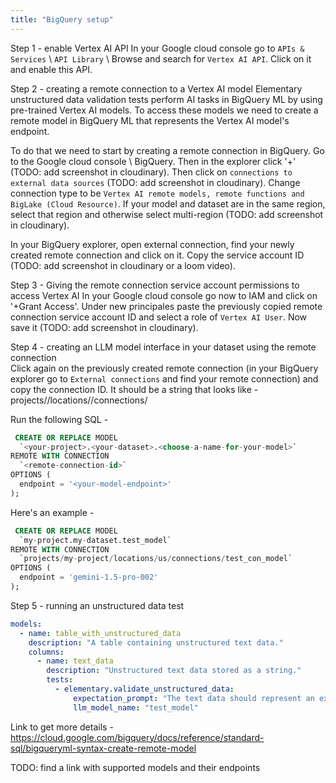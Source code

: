 ```yaml
---
title: "BigQuery setup"
---
```



Step 1 - enable Vertex AI API
In your Google cloud console go to `APIs & Services` \ `API Library` \ Browse and search for `Vertex AI API`. Click on it and enable this API.

Step 2 - creating a remote connection to a Vertex AI model
Elementary unstructured data validation tests perform AI tasks in BigQuery ML by using pre-trained Vertex AI models. 
To access these models we need to create a remote model in BigQuery ML that represents the Vertex AI model's endpoint. 

To do that we need to start by creating a remote connection in BigQuery. Go to the Google cloud console \ BigQuery. 
Then in the explorer click '+' (TODO: add screenshot in cloudinary). 
Then click on `connections to external data sources` (TODO: add screenshot in cloudinary). 
Change connection type to be `Vertex AI remote models, remote functions and BigLake (Cloud Resource)`. 
If your model and dataset are in the same region, select that region and otherwise select multi-region (TODO: add screenshot in cloudinary).

In your BigQuery explorer, open external connection, find your newly created remote connection and click on it.
Copy the service account ID (TODO: add screenshot in cloudinary or a loom video).

Step 3 - Giving the remote connection service account permissions to access Vertex AI
In your Google cloud console go now to IAM and click on '+Grant Access'. 
Under new principales paste the previously copied remote connection service account ID and select a role of `Vertex AI User`. Now save it (TODO: add screenshot in cloudinary).

Step 4 - creating an LLM model interface in your dataset using the remote connection  
Click again on the previously created remote connection (in your BigQuery explorer go to `External connections` and find your remote connection) and copy the connection ID.
It should be a string that looks like - projects/<your project name>/locations/<your region>/connections/<your connection name>

Run the following SQL - 

```sql
 CREATE OR REPLACE MODEL
  `<your-project>.<your-dataset>.<choose-a-name-for-your-model>`
REMOTE WITH CONNECTION
  `<remote-connection-id>` 
OPTIONS (
  endpoint = '<your-model-endpoint>'
);
```

Here's an example - 
```sql
 CREATE OR REPLACE MODEL
  `my-project.my-dataset.test_model`
REMOTE WITH CONNECTION
  `projects/my-project/locations/us/connections/test_con_model` 
OPTIONS (
  endpoint = 'gemini-1.5-pro-002'
);
```

Step 5 - running an unstructured data test
```yml
models:
  - name: table_with_unstructured_data
    description: "A table containing unstructured text data."
    columns:
      - name: text_data
        description: "Unstructured text data stored as a string."
        tests:
          - elementary.validate_unstructured_data:
              expectation_prompt: "The text data should represent an example of unstructured data."
              llm_model_name: "test_model"
```

Link to get more details - 
https://cloud.google.com/bigquery/docs/reference/standard-sql/bigqueryml-syntax-create-remote-model

TODO: find a link with supported models and their endpoints